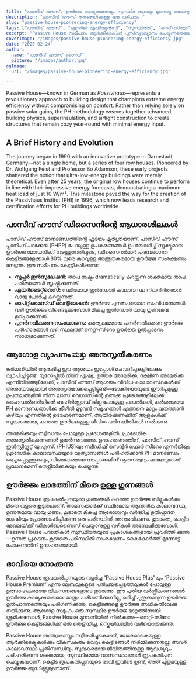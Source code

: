 ```yaml
---
title: "പാസീവ് ഹൗസ്: ഊർജ്ജ കാര്യക്ഷമതയും സുസ്ഥിര സുഖവും മുന്നോട്ടു കൊണ്ടുപോകുന്നു"
description: "പാസീവ് ഹൗസ് തത്വങ്ങൾക്കുള്ള ഒരു പരിചയം."
slug: "passive-house-pioneering-energy-efficiency"
tags: ["പാസീവ് ഹൗസ്", "എനർജി എഫിഷ്യൻസി", "സുസ്ഥിരത", "നെറ്റ്-സീറോ"]
excerpt: "Passive House സമീപനം ആർക്കിടെക്ചർ പുനർവ്യാഖ്യാനം ചെയ്യുന്നതെങ്ങനെ കണ്ടെത്തുക—ഊർജ്ജ ഉപഭോഗം വളരെ കുറയ്ക്കുകയും, കാർബൺ ഉത്പാദനം വലിയ തോതിൽ കുറയ്ക്കുകയും, കെട്ടിടത്തിന്റെ തരം അല്ലെങ്കിൽ കാലാവസ്ഥയെ പരിഗണിക്കാതെ, ഉന്നതമായ ആന്തരിക സുഖം നൽകുന്നു."
coverImage: "/images/passive-house-pioneering-energy-efficiency.jpg"
date: "2025-02-24"
author:
  name: "പാസീവ് ഹൗസ് ഗൈഡ്"
  picture: "/images/author.jpg"
ogImage:
  url: "/images/passive-house-pioneering-energy-efficiency.jpg"

---
```

Passive House—known in German as *Passivhaus*—represents a revolutionary approach to building design that champions extreme energy efficiency without compromising on comfort. Rather than relying solely on passive solar gains, the PH methodology weaves together advanced building physics, superinsulation, and airtight construction to create structures that remain cozy year-round with minimal energy input.

## A Brief History and Evolution

The journey began in 1990 with an innovative prototype in Darmstadt, Germany—not a single home, but a series of four row houses. Pioneered by Dr. Wolfgang Feist and Professor Bo Adamson, these early projects shattered the notion that ultra-low-energy buildings were merely theoretical. Even after 25 years, the original row houses continue to perform in line with their impressive energy forecasts, demonstrating a maximum heat load of just 10 W/m². This milestone paved the way for the creation of the Passivhaus Institut (PHI) in 1996, which now leads research and certification efforts for PH buildings worldwide.
## പാസീവ് ഹൗസ് ഡിസൈനിന്റെ ആധാരശിലകൾ

പാസീവ് ഹൗസ് മാനദണ്ഡത്തിന്റെ ഹൃദയം കൃത്യതയാണ്. പാസീവ് ഹൗസ് പ്ലാനിംഗ് പാക്കേജ് (PHPP) പോലുള്ള ഉപകരണങ്ങൾ ഉപയോഗിച്ച് സൂക്ഷ്മമായ ഊർജ്ജ മോഡലിംഗ് നടത്തുന്നതിലൂടെ, ഡിസൈനർമാർ പരമ്പരാഗത കെട്ടിടങ്ങളേക്കാൾ 80% വരെ കുറവുള്ള അത്ഭുതകരമായ ഊർജ്ജ സംരക്ഷണം നേടുന്നു. ഈ സമീപനം കേന്ദ്രീകരിക്കുന്നു:
- **സൂപ്പർ ഇൻസുലേഷൻ:** താപ നഷ്ടം dramatically കുറയ്ക്കുന്ന ശക്തമായ താപ പരിതലങ്ങൾ സൃഷ്ടിക്കുന്നത്.
- **എയർടൈറ്റ്‌നെസ്:** സ്ഥിരമായ ഇൻഡോർ കാലാവസ്ഥ നിലനിർത്താൻ വായു ചോർച്ച കുറയ്ക്കുന്നത്.
- **ഓപ്റ്റിമൈസ്ഡ് വെന്റിലേഷൻ:** ഊർജ്ജ പുനരുപയോഗ സംവിധാനങ്ങൾ വഴി ഊർജ്ജം വീണ്ടെടുക്കുമ്പോൾ മികച്ച ഇൻഡോർ വായു ഗുണമേന്മ ഉറപ്പാക്കുന്നത്.
- **പുനർനവീകരണ സംയോജനം:** കാര്യക്ഷമമായ പുനർനവീകരണ ഊർജ്ജ പരിഹാരങ്ങൾ വഴി സ്ഥലത്ത് നെറ്റ്-സീറോ ഊർജ്ജ ഉൽപ്പാദനം സാധ്യമാക്കുന്നത്.

## ആഗോള വ്യാപനം ಮತ್ತು അനുസൃതീകരണം

ജർമ്മനിയിൽ ആരംഭിച്ച ഈ ആശയം ഇപ്പോൾ മഹാദ്വീപുകളിലേക്കും വ്യാപിച്ചിട്ടുണ്ട്. യൂറോപ്പിൽ നിന്ന് ഏഷ്യ, ഉത്തര അമേരിക്ക, ദക്ഷിണ അമേരിക്ക എന്നിവിടങ്ങളിലേക്ക്, പാസീവ് ഹൗസ് ആശയം വിവിധ കാലാവസ്ഥകൾക്ക് അനുയോജ്യമായി അനുസൃതമാക്കപ്പെട്ടിട്ടുണ്ട്—ടോക്കിയോയുടെ ഈർപ്പമുള്ള ഉപതലങ്ങളിൽ നിന്ന് ലാസ് വെഗാസിന്റെ ഉണക്ക പ്രദേശങ്ങളിലേക്ക്. ഹൈഡൽബർഗിന്റെ ബഹ്‌ൻസ്റ്റാഡ് ജില്ല പോലുള്ള പദ്ധതികൾ, കർശനമായ PH മാനദണ്ഡങ്ങൾക്ക കീഴിൽ മുഴുവൻ സമൂഹങ്ങൾ എങ്ങനെ മാറ്റം വരുത്താൻ കഴിയും എന്നതിന്റെ ഉദാഹരണമാണ്, ആയിരക്കണക്കിന് ആളുകൾക്ക് സുഖകരമായ, കുറഞ്ഞ ഊർജ്ജമുള്ള ജീവിത പരിസ്ഥിതികൾ നൽകുന്നു.

അമേരിക്കയും സ്വീഡനും പോലുള്ള പ്രദേശങ്ങളിൽ, പ്രാദേശിക അനുസൃതീകരണങ്ങൾ ഉയർന്നുവരുന്നു. ഉദാഹരണത്തിന്, പാസീവ് ഹൗസ് ഇൻസ്റ്റിറ്റ്യൂട്ട് യു.എസ്. (PHIUS)യും സ്വീഡിഷ് സെന്റർ ഫോർ സീറോ എനർജിയും പ്രാദേശിക കാലാവസ്ഥയുടെ വ്യത്യാസങ്ങൾ പരിഹരിക്കാൻ PH മാനദണ്ഡം മെച്ചപ്പെടുത്തുകയും, വിജയകരമായ നടപ്പാക്കലിന് നൂതനത്വവും ലവലവുമാണ് പ്രധാനമെന്ന് തെളിയിക്കുകയും ചെയ്യുന്നു.
## ഊർജ്ജം ലാഭത്തിന് മീതെ ഉള്ള ഗുണങ്ങൾ

Passive House രൂപകൽപ്പനയുടെ ഗുണങ്ങൾ കുറഞ്ഞ ഊർജ്ജ ബില്ലുകൾക്കു മീതെ വളരെ കൂടുതലാണ്. താമസക്കാർക്ക് സ്ഥിരമായ ആന്തരിക കാലാവസ്ഥ, ഉന്നതമായ വായു ഗുണം, കൂടാതെ മികച്ച ആരോഗ്യവും വർദ്ധിച്ച ഉൽപ്പാദന ശേഷിയും പ്രോത്സാഹിപ്പിക്കുന്ന ഒരു പരിസ്ഥിതി അനുഭവിക്കുന്നു. കൂടാതെ, കെട്ടിട മേഖലയ്‌ക്ക് ഡികാർബണൈസ് ചെയ്യാനുള്ള വഴികൾ അന്വേഷിക്കുമ്പോൾ, Passive House പദ്ധതികൾ സുസ്ഥിരതയുടെ പ്രകാശകങ്ങളായി പ്രവർത്തിക്കുന്നു—ഉന്നത പ്രകടനം കൂടാതെ പരിസ്ഥിതി സംരക്ഷണം കൈകോർത്ത് മുന്നോട്ട് പോകുന്നതിന് ഉദാഹരണമായി.

## ഭാവിയെ നോക്കുന്നു

Passive House രൂപകൽപ്പനയുടെ വളർച്ച “Passive House Plus”യും “Passive House Premium” എന്ന ലേബലുകളുടെ പരിചയപ്പെടുത്തലുകൾ പോലുള്ള ഉത്സാഹകരമായ വികസനങ്ങളോടെ തുടരുന്നു. ഈ പുതിയ വർഗ്ഗീകരണങ്ങൾ ഊർജ്ജ കാര്യക്ഷമതയെ മാത്രം പരിഗണിക്കുന്നില്ല, മറിച്ച് പുതുക്കാവുന്ന ഊർജ്ജ ഉൽപാദനത്തെയും പരിഗണിക്കുന്നു, കെട്ടിടങ്ങളെ ഊർജ്ജ അധികതിലേക്കു നയിക്കുന്നു. ആഗോള സമൂഹം ഒരു സുസ്ഥിര ഊർജ്ജ മാറ്റത്തിനായി ശ്രമിക്കുമ്പോൾ, Passive House മുന്നണിയിൽ നിൽക്കുന്നു—നെറ്റ്-സീറോ ഊർജ്ജ കെട്ടിടങ്ങൾക്ക് ഒരു തെളിയിച്ച, സ്കെയിലബിള്‍ വഴിയൊരുക്കുന്നു.

Passive House തത്ത്വശാസ്ത്രം സ്വീകരിച്ചുകൊണ്ട്, ലോകമാകെയുള്ള ആർക്കിടെക്ടുകൾക്കും വികസകരും വെറും കെട്ടിടങ്ങൾ നിർമ്മിക്കുന്നതല്ല; അവർ കാലാവസ്ഥാ പ്രതിസന്ധിയും സുഖകരമായ ജീവിതത്തിനുള്ള ആവശ്യവും പരിഹരിക്കുന്ന ശക്തമായ, സുസ്ഥിരമായ വാസസ്ഥലങ്ങൾ രൂപകൽപ്പന ചെയ്യുകയാണ്. കെട്ടിട രൂപകൽപ്പനയുടെ ഭാവി ഇവിടെ ഉണ്ട്, അത് പുതുമയുള്ള ഊർജ്ജ-ബുദ്ധിമുട്ടുള്ളതാണ്.
